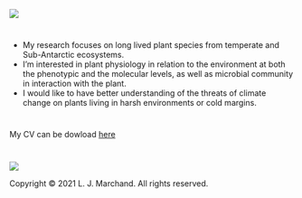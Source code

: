 

 ![](C:/Users/loren/Documents/R/my_project/Image0.png)


#
- My research focuses on long lived plant species from temperate and Sub-Antarctic ecosystems. 
- I'm interested in plant physiology in relation to the environment at both the phenotypic and the molecular levels, as well as microbial community in interaction with the plant. 
- I would like to have better understanding of the threats of climate change on plants living in harsh environments or cold margins.

#
My CV can be dowload [here](https://raw.githubusercontent.com/lormarchand/my_project/main/lorene-cv.pdf) 

#

 ![](C:/Users/loren/Documents/R/my_project/Image3.png)

<p>Copyright &copy; 2021 L. J. Marchand. All rights reserved.</p>
